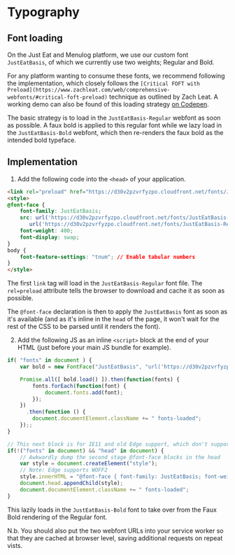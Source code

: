 <Meta title="Documentation/Typography"/>

# Typography

## Font loading

On the Just Eat and Menulog platform, we use our custom font `JustEatBasis`, of which we currently use two weights; Regular and Bold.

For any platform wanting to consume these fonts, we recommend following the implementation, which closely follows the `[Critical FOFT with Preload](https://www.zachleat.com/web/comprehensive-webfonts/#critical-foft-preload)` technique as outlined by Zach Leat. A working demo can also be found of this loading strategy [on Codepen](https://codepen.io/ashleynolan/pen/gOrMpex).

The basic strategy is to load in the `JustEatBasis-Regular` webfont as soon as possible. A faux bold is applied to this regular font while we lazy load in the `JustEatBasis-Bold` webfont, which then re-renders the faux bold as the intended bold typeface.

## Implementation

1. Add the following code into the `<head>` of your application.

```html
<link rel="preload" href="https://d30v2pzvrfyzpo.cloudfront.net/fonts/JustEatBasis-Regular-optimised.woff2" as="font" type="font/woff2" crossorigin>
<style>
@font-face {
    font-family: JustEatBasis;
    src: url('https://d30v2pzvrfyzpo.cloudfront.net/fonts/JustEatBasis-Regular-optimised.woff2') format("woff2"),
       url('https://d30v2pzvrfyzpo.cloudfront.net/fonts/JustEatBasis-Regular-optimised.woff') format("woff");
    font-weight: 400;
    font-display: swap;
}
body {
    font-feature-settings: "tnum"; // Enable tabular numbers
}
</style>
```

The first `link` tag will load in the `JustEatBasis-Regular` font file. The `rel=preload` attribute tells the browser to download and cache it as soon as possible.

The `@font-face` declaration is then to apply the `JustEatBasis` font as soon as it's available (and as it's inline in the `head` of the page, it won't wait for the rest of the CSS to be parsed until it renders the font).

2. Add the following JS as an inline `<script>` block at the end of your HTML (just before your main JS bundle for example).

```js
if( "fonts" in document ) {
    var bold = new FontFace("JustEatBasis", "url('https://d30v2pzvrfyzpo.cloudfront.net/fonts/JustEatBasis-Bold-optimised.woff2') format('woff2'), url('https://d30v2pzvrfyzpo.cloudfront.net/fonts/JustEatBasis-Bold-optimised.woff') format('woff')", { weight: "600" });

    Promise.all([ bold.load() ]).then(function(fonts) {
        fonts.forEach(function(font) {
            document.fonts.add(font);
        });
    })
      .then(function () {
        document.documentElement.className += " fonts-loaded";
    });;
}

// This next block is for IE11 and old Edge support, which don't support the new Font loading API
if(!("fonts" in document) && "head" in document) {
    // Awkwardly dump the second stage @font-face blocks in the head
    var style = document.createElement("style");
    // Note: Edge supports WOFF2
    style.innerHTML = "@font-face { font-family: JustEatBasis; font-weight: 600; src: url('https://d30v2pzvrfyzpo.cloudfront.net/fonts/JustEatBasis-Bold-optimised.woff2') format('woff2'), url('https://d30v2pzvrfyzpo.cloudfront.net/fonts/JustEatBasis-Bold-optimised.woff') format('woff'); }";
    document.head.appendChild(style);
    document.documentElement.className += " fonts-loaded";
}
```

This lazily loads in the `JustEatBasis-Bold` font to take over from the Faux Bold rendering of the Regular font.

N.b. You should also put the two webfont URLs into your service worker so that they are cached at browser level, saving additional requests on repeat vists.
